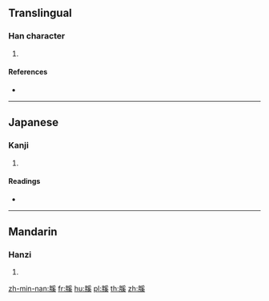 {{character info/new}}
==Translingual==

===Han character===
{{Han char|rn=130|rad=肉|as=10|sn=14|four=|canj=BBVK}}

# {{defn|Han|sort=肉10}}

====References====
* {{Han ref|kx=0991.290|dkj=29798|dj=1444.020|hdz=32103.020|uh=818E|ud=33166}}

----

==Japanese==

===Kanji===
{{ja-kanji|grade=|rs=肉10}}

# {{defn|lang=ja|sort=肉10}}

====Readings====
* {{ja-readings|on=[[かい]] (kai), [[げ]] (ge)|kun=[[ほじし]] (hojishi), [[にく]] (niku), [[さかな]] (sakana), [[はだへ]] (hadahe)|nanori=}}

----

==Mandarin==

===Hanzi===
{{cmn-hanzi|pin=[[xié]] ([[xie2]])|wg=hsieh<sup>2</sup>}}

# {{defn|lang=cmn|sort=肉10}}

[[zh-min-nan:膎]]
[[fr:膎]]
[[hu:膎]]
[[pl:膎]]
[[th:膎]]
[[zh:膎]]